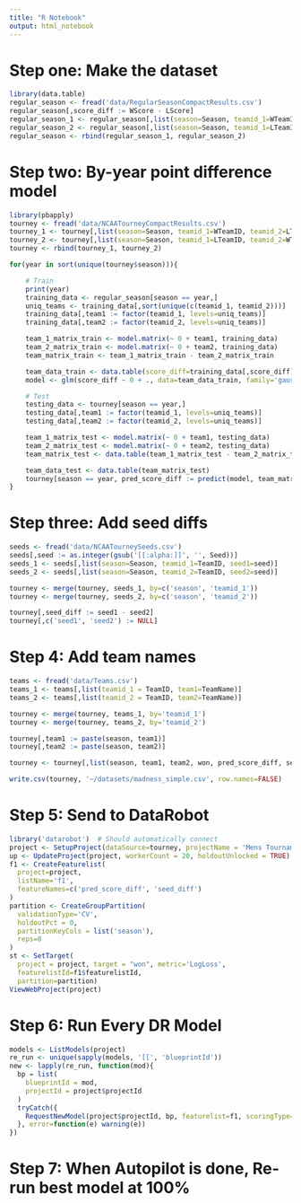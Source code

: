 ```yaml
---
title: "R Notebook"
output: html_notebook
---
```


# Step one: Make the dataset
```r
library(data.table)
regular_season <- fread('data/RegularSeasonCompactResults.csv')
regular_season[,score_diff := WScore - LScore]
regular_season_1 <- regular_season[,list(season=Season, teamid_1=WTeamID, teamid_2=LTeamID, score_diff)]
regular_season_2 <- regular_season[,list(season=Season, teamid_1=LTeamID, teamid_2=WTeamID, score_diff=-1*score_diff)]
regular_season <- rbind(regular_season_1, regular_season_2)
```

# Step two: By-year point difference model
```r
library(pbapply)
tourney <- fread('data/NCAATourneyCompactResults.csv')
tourney_1 <- tourney[,list(season=Season, teamid_1=WTeamID, teamid_2=LTeamID, won=1)]
tourney_2 <- tourney[,list(season=Season, teamid_1=LTeamID, teamid_2=WTeamID, won=0)]
tourney <- rbind(tourney_1, tourney_2)

for(year in sort(unique(tourney$season))){

	# Train
	print(year)
	training_data <- regular_season[season == year,]
	uniq_teams <- training_data[,sort(unique(c(teamid_1, teamid_2)))]
	training_data[,team1 := factor(teamid_1, levels=uniq_teams)]
	training_data[,team2 := factor(teamid_2, levels=uniq_teams)]

	team_1_matrix_train <- model.matrix(~ 0 + team1, training_data)
	team_2_matrix_train <- model.matrix(~ 0 + team2, training_data)
	team_matrix_train <- team_1_matrix_train - team_2_matrix_train

	team_data_train <- data.table(score_diff=training_data[,score_diff], team_matrix_train)
	model <- glm(score_diff ~ 0 + ., data=team_data_train, family='gaussian')

	# Test
	testing_data <- tourney[season == year,]
	testing_data[,team1 := factor(teamid_1, levels=uniq_teams)]
	testing_data[,team2 := factor(teamid_2, levels=uniq_teams)]

	team_1_matrix_test <- model.matrix(~ 0 + team1, testing_data)
	team_2_matrix_test <- model.matrix(~ 0 + team2, testing_data)
	team_matrix_test <- data.table(team_1_matrix_test - team_2_matrix_test)

	team_data_test <- data.table(team_matrix_test)
	tourney[season == year, pred_score_diff := predict(model, team_matrix_test)]
}
```

# Step three: Add seed diffs
```r
seeds <- fread('data/NCAATourneySeeds.csv')
seeds[,seed := as.integer(gsub('[[:alpha:]]', '', Seed))]
seeds_1 <- seeds[,list(season=Season, teamid_1=TeamID, seed1=seed)]
seeds_2 <- seeds[,list(season=Season, teamid_2=TeamID, seed2=seed)]

tourney <- merge(tourney, seeds_1, by=c('season', 'teamid_1'))
tourney <- merge(tourney, seeds_2, by=c('season', 'teamid_2'))

tourney[,seed_diff := seed1 - seed2]
tourney[,c('seed1', 'seed2') := NULL]
```

# Step 4: Add team names
```r
teams <- fread('data/Teams.csv')
teams_1 <- teams[,list(teamid_1 = TeamID, team1=TeamName)]
teams_2 <- teams[,list(teamid_2 = TeamID, team2=TeamName)]

tourney <- merge(tourney, teams_1, by='teamid_1')
tourney <- merge(tourney, teams_2, by='teamid_2')

tourney[,team1 := paste(season, team1)]
tourney[,team2 := paste(season, team2)]

tourney <- tourney[,list(season, team1, team2, won, pred_score_diff, seed_diff)]

write.csv(tourney, '~/datasets/madness_simple.csv', row.names=FALSE)
```

# Step 5: Send to DataRobot
```r
library('datarobot')  # Should automatically connect
project <- SetupProject(dataSource=tourney, projectName = 'Mens Tournament')
up <- UpdateProject(project, workerCount = 20, holdoutUnlocked = TRUE)
f1 <- CreateFeaturelist(
  project=project,
  listName='f1',
  featureNames=c('pred_score_diff', 'seed_diff')
)
partition <- CreateGroupPartition(
  validationType='CV',
  holdoutPct = 0,
  partitionKeyCols = list('season'),
  reps=8
)
st <- SetTarget(
  project = project, target = "won", metric='LogLoss',
  featurelistId=f1$featurelistId,
  partition=partition)
ViewWebProject(project)
```

# Step 6: Run Every DR Model
```r
models <- ListModels(project)
re_run <- unique(sapply(models, '[[', 'blueprintId'))
new <- lapply(re_run, function(mod){
  bp = list(
    blueprintId = mod,
    projectId = project$projectId
  )
  tryCatch({
    RequestNewModel(project$projectId, bp, featurelist=f1, scoringType='crossValidation')
  }, error=function(e) warning(e))
})
```

# Step 7: When Autopilot is done, Re-run best model at 100%

